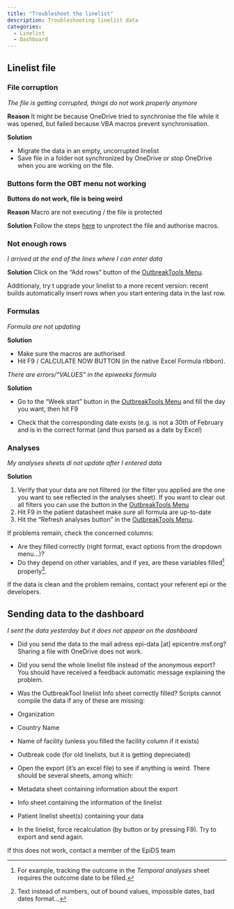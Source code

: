 ```yaml
---
title: "Troubleshoot the linelist"
description: Troubleshooting linelist data
categories: 
  - Linelist
  - Dashboard
---
```


## Linelist file

### File corruption

*The file is getting corrupted, things do not work properly anymore*

**Reason**
It might be because OneDrive tried to synchronise the file while it was opened, but failed because VBA macros prevent synchronisation.

**Solution**

- Migrate the data in an empty, uncorrupted linelist
- Save file in a folder not synchronized by OneDrive or stop OneDrive when you are working on the file.


### Buttons form the OBT menu not working

**Buttons do not work, file is being weird**

**Reason**
Macro are not executing / the file is protected

**Solution**
Follow the steps [here](../getting_started/use_linelist.qmd#sec-unprotect-file) to unprotect the file and authorise macros.


### Not enough rows

*I arrived at the end of the lines where I can enter data*

**Solution**
Click on the "Add rows" button of the [OutbreakTools Menu](../reference/ribbons_linelist.qmd). 

Additionaly, try t upgrade your linelist to a more recent version: recent builds automatically insert rows when you start entering data in the last row.


### Formulas

*Formula are not updating*

**Solution**

- Make sure the macros are authorised
- Hit F9 / CALCULATE NOW BUTTON (in the native Excel Formula ribbon).


*There are errors/“VALUES”  in the epiweeks formula*

**Solution**

- Go to the "Week start" button in the [OutbreakTools Menu](../reference/ribbons_linelist.qmd) and fill the day you want, then hit F9

- Check that the corresponding date exists (e.g. is not a 30th of February and is in the correct format (and thus parsed as a date by Excel)



### Analyses

*My analyses sheets di not update after I entered data*

**Solution**

1. Verify that your data are not filtered (or the filter you applied are the one you want to see reflected in the analyses sheet). If you want to clear out all filters you can use the button in the [OutbreakTools Menu](../reference/ribbons_linelist.qmd)
2. Hit F9 in the patient datasheet make sure all formula are up-to-date
3. Hit the "Refresh analyses button" in the [OutbreakTools Menu](../reference/ribbons_linelist.qmd).


If problems remain, check the concerned columns: 

- Are they filled correctly (right format, exact options from the dropdown menu…)? 
- Do they depend on other variables, and if yes, are these variables filled^[For example, tracking the outcome in the *Temporal analyses* sheet requires the outcome date to be filled.] properly^[Text instead of numbers, out of bound values, impossible dates, bad dates format...]. 

If the data is clean and the problem remains, contact your referent epi or the developers.



## Sending data to the dashboard

*I sent the data yesterday but it does not appear on the dashboard*

-	Did you send the data to the mail adress epi-data [at] epicentre.msf.org? Sharing a file with OneDrive does not work.

-	Did you send the whole linelist file instead of the anonymous export? You should have received a feedback automatic message explaining the problem.

-	Was the OutbreakTool linelist Info sheet correctly filled? Scripts cannot compile the data if any of these are missing:
  - Organization
  - Country Name
  - Name of facility (unless you filled the facility column if it exists)
  - Outbreak code (for old linelists, but it is getting depreciated)
  
-	Open the export (it’s an excel file) to see if anything is weird. There should be several sheets, among which:
  - Metadata sheet containing information about the export
  - Info sheet containing the information of the linelist
  - Patient linelist sheet(s) containing your data
  
-	In the linelist, force recalculation (by button or by pressing F9). Try to export and send again.

If this does not work, contact a member of the EpiDS team

